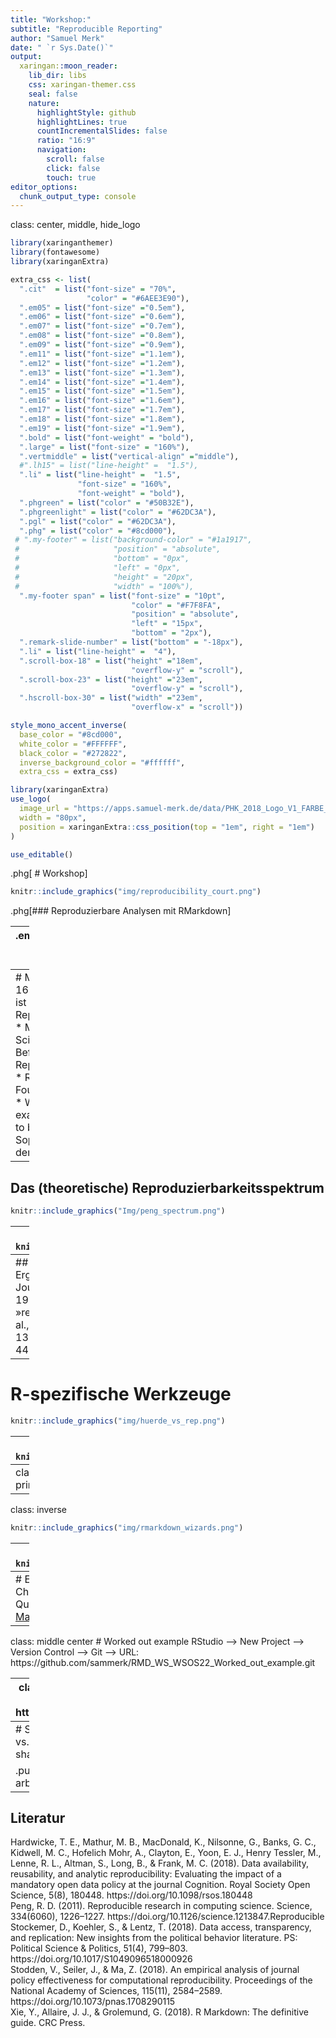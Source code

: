 ```yaml
---
title: "Workshop:"
subtitle: "Reproducible Reporting"
author: "Samuel Merk"
date: " `r Sys.Date()`"
output:
  xaringan::moon_reader:
    lib_dir: libs
    css: xaringan-themer.css
    seal: false
    nature:
      highlightStyle: github
      highlightLines: true
      countIncrementalSlides: false
      ratio: "16:9"
      navigation:
        scroll: false
        click: false
        touch: true
editor_options: 
  chunk_output_type: console
---
```

class: center,  middle, hide_logo


<head>
<script src="https://kit.fontawesome.com/994a28441d.js" crossorigin="anonymous"></script>
</head>

```r
library(xaringanthemer)
library(fontawesome)
library(xaringanExtra)

extra_css <- list(
  ".cit"  = list("font-size" = "70%",
                 "color" = "#6AEE3E90"),
  ".em05" = list("font-size" ="0.5em"),
  ".em06" = list("font-size" ="0.6em"),
  ".em07" = list("font-size" ="0.7em"),
  ".em08" = list("font-size" ="0.8em"),
  ".em09" = list("font-size" ="0.9em"),
  ".em11" = list("font-size" ="1.1em"),
  ".em12" = list("font-size" ="1.2em"),
  ".em13" = list("font-size" ="1.3em"),
  ".em14" = list("font-size" ="1.4em"),
  ".em15" = list("font-size" ="1.5em"),
  ".em16" = list("font-size" ="1.6em"),
  ".em17" = list("font-size" ="1.7em"),
  ".em18" = list("font-size" ="1.8em"),
  ".em19" = list("font-size" ="1.9em"),
  ".bold" = list("font-weight" = "bold"),
  ".large" = list("font-size" = "160%"),
  ".vertmiddle" = list("vertical-align" ="middle"),
  #".lh15" = list("line-height" =  "1.5"),
  ".li" = list("line-height" =  "1.5",
               "font-size" = "160%",
               "font-weight" = "bold"),
  ".phgreen" = list("color" = "#50B32E"),
  ".phgreenlight" = list("color" = "#62DC3A"),
  ".pgl" = list("color" = "#62DC3A"),
  ".phg" = list("color" = "#8cd000"),
 # ".my-footer" = list("background-color" = "#1a1917",
 #                     "position" = "absolute",
 #                     "bottom" = "0px",
 #                     "left" = "0px",
 #                     "height" = "20px",
 #                     "width" = "100%"),
  ".my-footer span" = list("font-size" = "10pt", 
                           "color" = "#F7F8FA",
                           "position" = "absolute",
                           "left" = "15px",
                           "bottom" = "2px"),
  ".remark-slide-number" = list("bottom" = "-18px"),
  ".li" = list("line-height" =  "4"),
  ".scroll-box-18" = list("height" ="18em",
                           "overflow-y" = "scroll"),
  ".scroll-box-23" = list("height" ="23em",
                           "overflow-y" = "scroll"),
  ".hscroll-box-30" = list("width" ="23em",
                           "overflow-x" = "scroll"))

style_mono_accent_inverse(
  base_color = "#8cd000",
  white_color = "#FFFFFF",
  black_color = "#272822",
  inverse_background_color = "#ffffff",
  extra_css = extra_css)

library(xaringanExtra)
use_logo(
  image_url = "https://apps.samuel-merk.de/data/PHK_2018_Logo_V1_FARBE_NUR_PH.svg",
  width = "80px",
  position = xaringanExtra::css_position(top = "1em", right = "1em")
)

use_editable() 
```



.phg[
# Workshop]

```r
knitr::include_graphics("img/reproducibility_court.png")
```

.phg[### Reproduzierbare Analysen mit RMarkdown]

---  
.em14[.phg[Samuel Merk | PH Karlsruhe]]

`r typedjs::typed(c("Hallo und 💚-lich Willkommen!", "Der Workshop soll eine Hands-On Einführung in RMarkdown sein.", "Wichtig wäre dazu, dass ihr R und RStudio installiert habt sowie die R-Pakete {rmarkdown} und {tinytex}", "Diese Folien findet ihr unter https://bit.ly/merk027"), typeSpeed = 80, backSpeed = 20, backDelay = 3000, loop = T, contentType = "html")` 




---
# Mein Plan bis 16:00
.large[
* Was ist Reproduzierbarkeit?
* Meta-Scientifische Befunde zur Reproduzierbarkeit
* RMarkdown
    * Founding principles
    * Worked out example
    * Example to be worked out
    * Sophistications on demand]

---
## Das (theoretische) Reproduzierbarkeitsspektrum
```r
knitr::include_graphics("Img/peng_spectrum.png")
```

---
## Die (reale) Verteilung auf diesem Spektrum I
```r
knitr::include_graphics("Img/screenshot_hardwicke.jpg")
```

---
## Die (reale) Verteilung auf diesem Spektrum II
* Ergebnisse aus Stockemer et al. (2018):
    * Drei politikwiss. Journals (71 Artikel)
        * 32 exakt replizierbare Analysen
        * 19 »minor errors«
        * 3 »significantly different«
        * 16 »replication was not possible« 
* Ergebnisse aus Stodden et al., (2018):
    * Zwei Jahrgänge _Science_ (204 Artikel)
        * In 13% Informationen zum Bezug von Daten oder Code
        * In 44% Artefakte beziehbar
        * In 26% Reproduzierbarkeit 

---
# R-spezifische Werkzeuge        
```r
knitr::include_graphics("img/huerde_vs_rep.png")
```

---
# Reproducible Reporting with JASP        
```r
knitr::include_graphics("img/rep_rep_jasp.png")
```


---
class: middle center hide_logo
# Founding principles

---
class: inverse
```r
knitr::include_graphics("img/rmarkdown_wizards.png")
```

---
## How it works
```r
knitr::include_graphics("img/rmd_outputs.png")
```

---
# Entrance to the rabbit whole 
* RStudio Cheatsheets
    * RStudio $\Rightarrow$ Help $\Rightarrow$ Markdown Quick Reference
    * [RMarkdown](https://github.com/rstudio/cheatsheets/blob/main/rmarkdown-2.0.pdf)
    * [RStudio](https://github.com/rstudio/cheatsheets/blob/main/rstudio-ide.pdf)
* [R Markdown: The Definitive Guide](https://bookdown.org/yihui/rmarkdown/) (Xie et al., 2018)    

---
class: middle center
# Worked out example
RStudio --> New Project --> Version Control --> Git --> URL: https://github.com/sammerk/RMD_WS_WSOS22_Worked_out_example.git

---
class: middle center
# Example to be worked out
RStudio --> New Project --> Version Control --> Git --> URL: https://github.com/sammerk/RMD_WS_WSOS22_Example_to_be_worked_out

---
# Sophistications on demand
.pull-left[
### For Starters ...
.can-edit[
* pdf vs. html vs. word
* .Rmd-templates
    * `{rmdformats}`
    * `{tint}`
    * `{prereg}`
* sharing/publishing
* ...
]]

.pull-left[
### ...and Ninjas/Kunoichis
.can-edit[
* Embedding
    * pdf
    * html
    * arbitrary files `{xfun}`
* Weitere engines (MPlus, TikZ, Python, ...)
* ...
]]

---
## Literatur
Hardwicke, T. E., Mathur, M. B., MacDonald, K., Nilsonne, G., Banks, G. C., Kidwell, M. C., Hofelich Mohr, A., Clayton, E., Yoon, E. J., Henry Tessler, M., Lenne, R. L., Altman, S., Long, B., & Frank, M. C. (2018). Data availability, reusability, and analytic reproducibility: Evaluating the impact of a mandatory open data policy at the journal Cognition. Royal Society Open Science, 5(8), 180448. https://doi.org/10.1098/rsos.180448  
Peng, R. D. (2011). Reproducible research in computing science. Science, 334(6060), 1226–1227. https://doi.org/10.1126/science.1213847.Reproducible  
Stockemer, D., Koehler, S., & Lentz, T. (2018). Data access, transparency, and replication: New insights from the political behavior literature. PS: Political Science & Politics, 51(4), 799–803. https://doi.org/10.1017/S1049096518000926  
Stodden, V., Seiler, J., & Ma, Z. (2018). An empirical analysis of journal policy effectiveness for computational reproducibility. Proceedings of the National Academy of Sciences, 115(11), 2584–2589. https://doi.org/10.1073/pnas.1708290115  
Xie, Y., Allaire, J. J., & Grolemund, G. (2018). R Markdown: The definitive guide. CRC Press.


